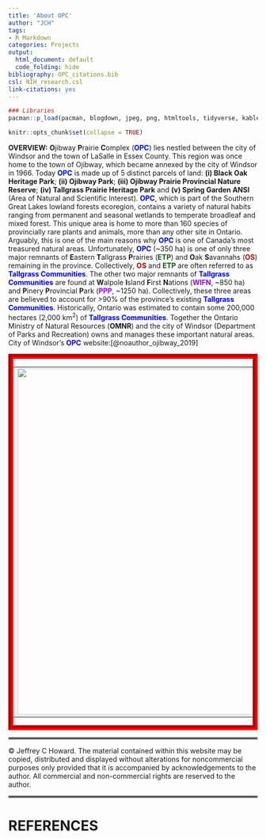```yaml
---
title: 'About OPC'
author: "JCH"
tags:
- R Markdown
categories: Projects
output:
  html_document: default
  code_folding: hide
bibliography: OPC_citations.bib
csl: NIH_research.csl
link-citations: yes
---
```


<style type="text/css">
#myDiv {
  border: 10px outset red;
  border-style: groove;
  background-color: ivory1;    
  text-align: center;
}
#Lred { font-weight: bold; color: rgb(255, 50, 50); }
#Lred2 { font-weight: bold; color: rgb(255, 100, 100); }
#Red { font-weight: bold; color: rgb(255, 0, 0); }
#Dred { font-weight: bold; color: rgb(175, 0, 0); }
#Dred2 { font-weight: bold; color: rgb(100, 0, 0); }
#Lor { font-weight: bold; color: rgb(255, 150, 0); }
#Or { font-weight: bold; color: rgb(255, 115, 0); }
#Dor { font-weight: bold; color: rgb(200, 90, 0); }
#Ly { font-weight: bold; color: rgb(200, 255, 100); }
#Yellow { font-weight: bold; color: rgb(255, 255, 0); }
#Gold { font-weight: bold; color: rgb(230, 190, 0); }
#Dy { font-weight: bold; color: rgb(170, 170, 0); }
#Gr { font-weight: bold; color: rgb(0, 255, 0); }
#Fgr { font-weight: bold; color: rgb(20, 80, 20); }
#Dgr { font-weight: bold; color: rgb(0, 130, 0); }
#Dgr2 { font-weight: bold; color: rgb(0, 70, 0); }
#Lblue { font-weight: bold; color: rgb(100, 180, 255); }
#Lblue2 { font-weight: bold; color: rgb(0, 132, 255); }
#Blue { font-weight: bold; color: blue; }
#Db { font-weight: bold; color: rgb(0, 0, 150); }
#Db2 { font-weight: bold; color: rgb(0, 0, 100); }
#V { font-weight: bold; color: rgb(180, 73, 255); }
#Purple { font-weight: bold; color: rgb(150, 0, 255); }
#Dpurp { font-weight: bold; color: rgb(95, 0, 161); }
#Dpurp2 { font-weight: bold; color: rgb(59, 0, 100); }
#Magenta { font-weight: bold; color: rgb(255, 0, 255); }
#Coral { font-weight: bold; color: rgb(255, 127, 80); }
#Cpink { font-weight: bold; color: rgb(248, 131, 121); }
#Crim { font-weight: bold; color: rgb(220, 20, 60); }
#Mul { font-weight: bold; color: rgb(119, 7, 55); }
#Rasp { font-weight: bold; color: rgb(227, 11, 92); }
#Lgray { font-weight: bold; color: rgb(190, 190, 190); }
#Gray { font-weight: bold; color: rgb(155, 155, 155); }
#Dgray { font-weight: bold; color: rgb(95, 95, 95); }
#Brown { font-weight: bold; color: rgb(165, 42, 42); }
#Rust { font-weight: bold; color: rgb(183, 65, 14); }
#Dbr { font-weight: bold; color: rgb(100, 20, 20); }
</style>

```r
### Libraries
pacman::p_load(pacman, blogdown, jpeg, png, htmltools, tidyverse, kableExtra, mapview, DT, data.table, formattable, dplyr, purrr, bibtex, citr, curl, fs, magick, imager, Sim.DiffProc, gtools, naturalsort)

```

```r
knitr::opts_chunk$set(collapse = TRUE)
```

**OVERVIEW:** **O**jibway **P**rairie **C**omplex (**<span id="Blue">OPC</span>**) lies nestled between the city of Windsor and the town of LaSalle in Essex County. This region was once home to the town of Ojibway, which became annexed by the city of Windsor in 1966. Today **<span id="Blue">OPC</span>** is made up of 5 distinct parcels of land: **(i) Black Oak Heritage Park**; **(ii) Ojibway Park**; **(iii) Ojibway Prairie Provincial Nature Reserve**; **(iv) Tallgrass Prairie Heritage Park** and **(v) Spring Garden ANSI** (Area of Natural and Scientific Interest). **<span id="Blue">OPC</span>**, which is part of the Southern Great Lakes lowland forests ecoregion, contains a variety of natural habits ranging from permanent and seasonal wetlands to temperate broadleaf and mixed forest. This unique area is home to more than 160 species of provincially rare plants and animals, more than any other site in Ontario. Arguably, this is one of the main reasons why **<span id="Blue">OPC</span>** is one of Canada's most treasured natural areas. Unfortunately, **<span id="Blue">OPC</span>** (~350 ha) is one of only three major remnants of **E**astern **T**allgrass **P**rairies (**<span id="Fgr">ETP</span>**) and **O**ak **S**avannahs (**<span id="Dred">OS</span>**) remaining in the province. Collectively, **<span id="Dred">OS</span>** and **<span id="Fgr">ETP</span>** are often referred to as **<span id="Blue">Tallgrass Communities</span>**. The other two major remnants of **<span id="Blue">Tallgrass Communities</span>** are found at **W**alpole **I**sland **F**irst **N**ations (**<span id="Purple">WIFN</span>**, ~850 ha) and **P**inery **P**rovincial **P**ark (**<span id="Purple">PPP</span>**, ~1250 ha). Collectively, these three areas are believed to account for >90% of the province’s existing **<span id="Blue">Tallgrass Communities</span>**. Historically, Ontario was estimated to contain some 200,000 hectares (2,000 km^2^) of **<span id="Blue">Tallgrass Communities</span>**. Together the Ontario Ministry of Natural Resources (**OMNR**) and the city of Windsor (Department of Parks and Recreation) owns and manages these important natural areas.\
City of Windsor's **<span id="Blue">OPC</span>** website:[@noauthor_ojibway_2019]

<!------------------------------------------->
<!----------------- OPC Map ----------------->
<!------------------------------------------->
<div id="myDiv">
<table border="0" cellpadding="0" align=center>
<tr><td>
![](images/OPCmap1.jpg){width=700px}
</td></tr>
</table>
</div>

<hr style="border:2px solid gray">

<!--------------------------------------------------------------------->
&copy; Jeffrey C Howard. The material contained within this website may be copied, distributed and displayed without alterations for noncommercial purposes only provided that it is accompanied by acknowledgements to the author. All commercial and non-commercial rights are reserved to the author.  
<!--------------------------------------------------------------------->

<hr style="border:2px solid gray">

# REFERENCES\
